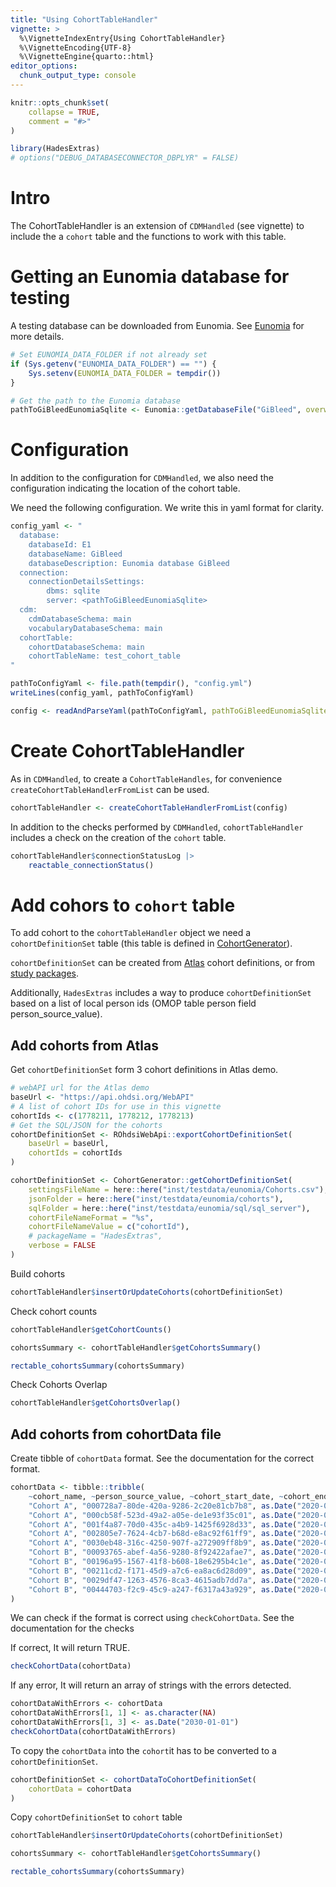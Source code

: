 ```yaml
---
title: "Using CohortTableHandler"
vignette: >
  %\VignetteIndexEntry{Using CohortTableHandler}
  %\VignetteEncoding{UTF-8}
  %\VignetteEngine{quarto::html}
editor_options: 
  chunk_output_type: console
---
```


```r
knitr::opts_chunk$set(
    collapse = TRUE,
    comment = "#>"
)
```

```r
library(HadesExtras)
# options("DEBUG_DATABASECONNECTOR_DBPLYR" = FALSE)
```

# Intro

The CohortTableHandler is an extension of `CDMHandled` (see vignette) to include the a `cohort` table and the functions to work with this table. 

# Getting an Eunomia database for testing

A testing database can be downloaded from Eunomia. See [Eunomia](https://ohdsi.github.io/Eunomia/reference/getDatabaseFile.html) for more details.
```r
# Set EUNOMIA_DATA_FOLDER if not already set
if (Sys.getenv("EUNOMIA_DATA_FOLDER") == "") {
    Sys.setenv(EUNOMIA_DATA_FOLDER = tempdir())
}

# Get the path to the Eunomia database
pathToGiBleedEunomiaSqlite <- Eunomia::getDatabaseFile("GiBleed", overwrite = FALSE)
```

# Configuration 

In addition to the configuration for `CDMHandled`, we also need the configuration indicating the location of the cohort table. 

We need the following configuration. We write this in yaml format for clarity. 

```r
config_yaml <- "
  database:
    databaseId: E1
    databaseName: GiBleed
    databaseDescription: Eunomia database GiBleed
  connection:
    connectionDetailsSettings:
        dbms: sqlite
        server: <pathToGiBleedEunomiaSqlite>
  cdm:
    cdmDatabaseSchema: main
    vocabularyDatabaseSchema: main
  cohortTable:
    cohortDatabaseSchema: main
    cohortTableName: test_cohort_table
"

pathToConfigYaml <- file.path(tempdir(), "config.yml")
writeLines(config_yaml, pathToConfigYaml)
```

```r
config <- readAndParseYaml(pathToConfigYaml, pathToGiBleedEunomiaSqlite = pathToGiBleedEunomiaSqlite)
```

# Create CohortTableHandler

As in `CDMHandled`, to create a `CohortTableHandles`, for convenience `createCohortTableHandlerFromList` can be used. 
```r
cohortTableHandler <- createCohortTableHandlerFromList(config)
```

In addition to the checks performed by `CDMHandled`, `cohortTableHandler` includes a check on the creation of the `cohort` table. 

```r
cohortTableHandler$connectionStatusLog |>
    reactable_connectionStatus()
```


# Add cohors to `cohort` table 

To add cohort to the `cohortTableHandler` object we need a `cohortDefinitionSet` table (this table is defined in [CohortGenerator](https://ohdsi.github.io/CohortGenerator/articles/GeneratingCohorts.html#downloading-cohorts-from-atlas)). 

`cohortDefinitionSet` can be created from
[Atlas](https://ohdsi.github.io/CohortGenerator/articles/GeneratingCohorts.html#downloading-cohorts-from-atlas) 
cohort definitions, or from 
[study packages](https://ohdsi.github.io/CohortGenerator/reference/getCohortDefinitionSet.html). 

Additionally, `HadesExtras` includes a way to produce `cohortDefinitionSet` based on a list of local person ids (OMOP table person field person_source_value). 

## Add cohorts from Atlas

Get `cohortDefinitionSet` form 3 cohort definitions in Atlas demo. 
```r
# webAPI url for the Atlas demo
baseUrl <- "https://api.ohdsi.org/WebAPI"
# A list of cohort IDs for use in this vignette
cohortIds <- c(1778211, 1778212, 1778213)
# Get the SQL/JSON for the cohorts
cohortDefinitionSet <- ROhdsiWebApi::exportCohortDefinitionSet(
    baseUrl = baseUrl,
    cohortIds = cohortIds
)
```

```r
cohortDefinitionSet <- CohortGenerator::getCohortDefinitionSet(
    settingsFileName = here::here("inst/testdata/eunomia/Cohorts.csv"),
    jsonFolder = here::here("inst/testdata/eunomia/cohorts"),
    sqlFolder = here::here("inst/testdata/eunomia/sql/sql_server"),
    cohortFileNameFormat = "%s",
    cohortFileNameValue = c("cohortId"),
    # packageName = "HadesExtras",
    verbose = FALSE
)
```


Build cohorts 
```r
cohortTableHandler$insertOrUpdateCohorts(cohortDefinitionSet)
```

Check cohort counts 
```r
cohortTableHandler$getCohortCounts()
```

```r
cohortsSummary <- cohortTableHandler$getCohortsSummary()
```

```r
rectable_cohortsSummary(cohortsSummary)
```

Check Cohorts Overlap
```r
cohortTableHandler$getCohortsOverlap()
```

## Add cohorts from cohortData file

Create tibble of `cohortData` format. See the documentation for the correct format. 

```r
cohortData <- tibble::tribble(
    ~cohort_name, ~person_source_value, ~cohort_start_date, ~cohort_end_date,
    "Cohort A", "000728a7-80de-420a-9286-2c20e81cb7b8", as.Date("2020-01-01"), as.Date("2020-01-03"),
    "Cohort A", "000cb58f-523d-49a2-a05e-de1e93f35c01", as.Date("2020-01-01"), as.Date("2020-01-03"),
    "Cohort A", "001f4a87-70d0-435c-a4b9-1425f6928d33", as.Date("2020-01-01"), as.Date("2020-01-03"),
    "Cohort A", "002805e7-7624-4cb7-b68d-e8ac92f61ff9", as.Date("2020-01-01"), as.Date("2020-01-03"),
    "Cohort A", "0030eb48-316c-4250-907f-a272909ff8b9", as.Date("2020-01-01"), as.Date("2020-01-03"),
    "Cohort B", "00093765-abef-4a56-9280-8f92422afae7", as.Date("2020-01-01"), as.Date("2020-01-04"),
    "Cohort B", "00196a95-1567-41f8-b608-18e6295b4c1e", as.Date("2020-01-01"), as.Date("2020-01-04"),
    "Cohort B", "00211cd2-f171-45d9-a7c6-ea8ac6d28d09", as.Date("2020-01-01"), as.Date("2020-01-04"),
    "Cohort B", "0029df47-1263-4576-8ca3-4615adb7dd7a", as.Date("2020-01-01"), as.Date("2020-01-04"),
    "Cohort B", "00444703-f2c9-45c9-a247-f6317a43a929", as.Date("2020-01-01"), as.Date("2020-01-04")
)
```

We can check if the format is correct using `checkCohortData`. See the documentation for the checks

If correct, It will return TRUE. 
```r
checkCohortData(cohortData)
```

If any error, It will return an array of strings with the errors detected.  
```r
cohortDataWithErrors <- cohortData
cohortDataWithErrors[1, 1] <- as.character(NA)
cohortDataWithErrors[1, 3] <- as.Date("2030-01-01")
checkCohortData(cohortDataWithErrors)
```


To copy the `cohortData` into the `cohort`it has to be converted to a `cohortDefinitionSet`.  


```r
cohortDefinitionSet <- cohortDataToCohortDefinitionSet(
    cohortData = cohortData
)
```


Copy `cohortDefinitionSet` to `cohort` table 

```r
cohortTableHandler$insertOrUpdateCohorts(cohortDefinitionSet)
```


```r
cohortsSummary <- cohortTableHandler$getCohortsSummary()
```

```r
rectable_cohortsSummary(cohortsSummary)
```





